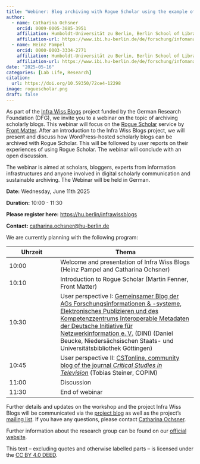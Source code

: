 ```yaml
---
title: "Webiner: Blog archiving with Rogue Scholar using the example of WordPress Blogs"
author:
  - name: Catharina Ochsner
    orcid: 0009-0005-3885-3951
    affiliation: Humboldt-Universität zu Berlin, Berlin School of Library and Information Science (IBI)
    affiliation-url: https://www.ibi.hu-berlin.de/de/forschung/infomanagement/teaminfomanagement  
  - name: Heinz Pampel
    orcid: 0000-0003-3334-2771
    affiliation: Humboldt-Universität zu Berlin, Berlin School of Library and Information Science (IBI) & Helmholtz-Gesellschaft, Helmholtz Open Science Office
    affiliation-url: https://www.ibi.hu-berlin.de/de/forschung/infomanagement/teaminfomanagement
date: "2025-05-16"
categories: [Lab Life, Research]
citation: 
  url: https://doi.org/10.59350/72ce4-12298 
image: roguescholar.png
draft: false
---
```


As part of the [Infra Wiss Blogs](https://infrawissblogs.org/) project funded by the German Research Foundation (DFG), we invite you to a webinar on the topic of archiving scholarly blogs. This webinar will focus on the [Rogue Scholar](https://preview.rogue-scholar.org/de) service by [Front Matter](https://front-matter.io/). After an introduction to the Infra Wiss Blogs project, we will present and discuss how WordPress-hosted scholarly blogs can be archived with Rogue Scholar. This will be followed by user reports on their experiences of using Rogue Scholar. The webinar will conclude with an open discussion.

The webinar is aimed at scholars, bloggers, experts from information infrastructures and anyone involved in digital scholarly communication and sustainable archiving. The Webinar will be held in German.

**Date:** Wednesday, June 11th 2025

**Duration:** 10:00 - 11:30

**Please register here:** <https://hu.berlin/infrawissblogs>

**Contact:** [catharina.ochsner\@hu-berlin.de](mailto:catharina.ochsner@hu-berlin.de)

We are currently planning with the following program:

| Uhrzeit | Thema                                                                                                                                                                                                                                                                                                                                                  |
|--------------------|----------------------------------------------------|
| 10:00   | Welcome and presentation of Infra Wiss Blogs (Heinz Pampel and Catharina Ochsner)                                                                                                                                                                                                                                                                      |
| 10:10   | Introduction to Rogue Scholar (Martin Fenner, Front Matter)                                                                                                                                                                                                                                                                                            |
| 10:30   | User perspective I: [Gemeinsamer Blog der AGs Forschungsinformationen & -systeme, Elektronisches Publizieren und des Kompetenzzentrums Interoperable Metadaten der Deutsche Initiative für Netzwerkinformation e. V.](https://blog.dini.de/EPub_FIS/ueber-uns/) (DINI) (Daniel Beucke, Niedersächsischen Staats- und Universitätsbibliothek Göttingen) |
| 10:45   | User perspective II: [CSTonline, community blog of the journal *Critical Studies in Television*](https://cstonline.net/) (Tobias Steiner, COPIM)                                                                                                                                                                                                       |
| 11:00   | Discussion                                                                                                                                                                                                                                                                                                                                             |
| 11:30   | End of webinar                                                                                                                                                                                                                                                                                                                                         |

Further details and updates on the workshop and the project Infra Wiss Blogs will be communicated via the [project blog](https://infrawissblogs.org/) as well as the project’s [mailing list](https://www.listserv.dfn.de/sympa/info/infra-wiss-blogs). If you have any questions, please contact [Catharina Ochsner](mailto:catharina.ochsner@hu-berlin.de).

Further information about the research group can be found on our [official website](http://hu.berlin/infomgnt).

This text – excluding quotes and otherwise labelled parts – is licensed under the [CC BY 4.0 DEED](https://creativecommons.org/licenses/by/4.0/deed.de).
